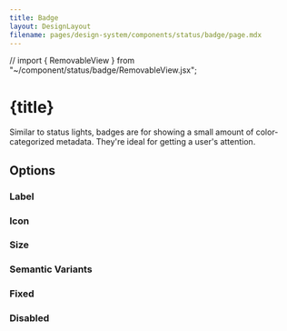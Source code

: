 ```yaml
---
title: Badge
layout: DesignLayout
filename: pages/design-system/components/status/badge/page.mdx
---
```


// import { RemovableView } from "~/component/status/badge/RemovableView.jsx"; 

# {title}

Similar to status lights, badges are for showing a small amount of color-categorized metadata. They're ideal for getting a user's attention.


<MainView />


## Options 

### Label

<LabelView />

### Icon

<IconView />

### Size

<SizeView />

### Semantic Variants 

<VariantView />


### Fixed

<FixedView />

### Disabled

<DisabledView />


